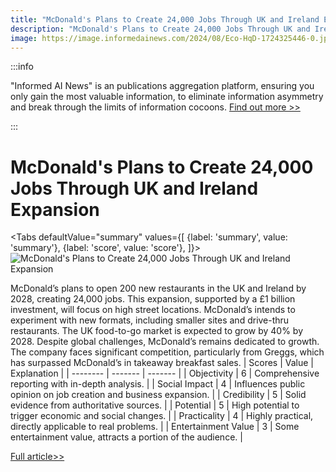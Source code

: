 ```yaml
---
title: "McDonald's Plans to Create 24,000 Jobs Through UK and Ireland Expansion"
description: "McDonald's Plans to Create 24,000 Jobs Through UK and Ireland Expansion"
image: https://image.informedainews.com/2024/08/Eco-HqD-1724325446-0.jpg
---
```



:::info

"Informed AI News" is an publications aggregation platform, ensuring you only gain the most valuable information, to eliminate information asymmetry and break through the limits of information cocoons.  [Find out more >>](/)

:::

# McDonald's Plans to Create 24,000 Jobs Through UK and Ireland Expansion


<Tabs
	defaultValue="summary"
	values={[
	{label: 'summary', value: 'summary'},
	{label: 'score', value: 'score'},
]}>
<TabItem value="summary">
<img
  src="https://image.informedainews.com/2024/08/Eco-HqD-1724325446-0.jpg"
  alt="McDonald's Plans to Create 24,000 Jobs Through UK and Ireland Expansion"
/>



McDonald’s plans to open 200 new restaurants in the UK and Ireland by 2028, creating 24,000 jobs. This expansion, supported by a £1 billion investment, will focus on high street locations. McDonald’s intends to experiment with new formats, including smaller sites and drive-thru restaurants. The UK food-to-go market is expected to grow by 40% by 2028. Despite global challenges, McDonald’s remains dedicated to growth. The company faces significant competition, particularly from Greggs, which has surpassed McDonald’s in takeaway breakfast sales.
</TabItem>
<TabItem value="score">
	| Scores     | Value   | Explanation |
	| -------- | ------- | ------- |
	| Objectivity  | 6    | Comprehensive reporting with in-depth analysis.    |
	| Social Impact | 4     | Influences public opinion on job creation and business expansion.    |
	| Credibility    | 5    | Solid evidence from authoritative sources.    |
	| Potential    | 5    | High potential to trigger economic and social changes.    |
	| Practicality    | 4    | Highly practical, directly applicable to real problems.    |
	| Entertainment Value    | 3    | Some entertainment value, attracts a portion of the audience.    |
</TabItem>
</Tabs>

[Full article>>](https://www.theguardian.com/business/article/2024/aug/21/mcdonalds-24000-jobs-uk-ireland-expansion-200-restaurants-plan)
